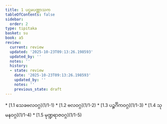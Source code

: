 ```yaml
---
title: 1 ပဌမပဏ္ဏာသက
tableOfContents: false
sidebar:
  order: 2
type: tipitaka
basket: su
book: a5
review:
  current: review
  updated: '2025-10-23T09:13:26.198593'
  updated_by: ''
  notes: ''
  history:
  - state: review
    date: '2025-10-23T09:13:26.198593'
    updated_by: ''
    notes: ''
    previous_state: draft
---
```



<ReviewStatus review={frontmatter.review} showDetails={true} />

<HypothesisAnnotation frontmatter={frontmatter} />

<DynamicBreadcrumb />



<TableOfContents book="a5" section="1">
* [1.1 သေခဗလဝဂ္ဂ](1/1-1)
* [1.2 ဗလဝဂ္ဂ](1/1-2)
* [1.3 ပဉ္စင်္ဂိကဝဂ္ဂ](1/1-3)
* [1.4 သုမနဝဂ္ဂ](1/1-4)
* [1.5 မုဏ္ဍရာဇဝဂ္ဂ](1/1-5)
</TableOfContents>